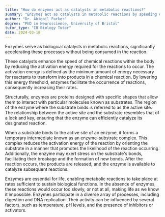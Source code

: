 ```yaml
---
title: "How do enzymes act as catalysts in metabolic reactions?"
summary: "Enzymes act as catalysts in metabolic reactions by speeding up the rate of these reactions without being consumed."
author: "Dr. Abigail Parker"
degree: "PhD in Neuroscience, University of Bristol"
tutor_type: "IB Biology Tutor"
date: 2024-03-18
---
```


Enzymes serve as biological catalysts in metabolic reactions, significantly accelerating these processes without being consumed in the reaction.

These catalysts enhance the speed of chemical reactions within the body by reducing the activation energy required for the reactions to occur. The activation energy is defined as the minimum amount of energy necessary for reactants to transform into products in a chemical reaction. By lowering this energy threshold, enzymes facilitate the occurrence of reactions, consequently increasing their rates.

Structurally, enzymes are proteins designed with specific shapes that allow them to interact with particular molecules known as substrates. The region of the enzyme where the substrate binds is referred to as the active site. The relationship between the active site and the substrate resembles that of a lock and key, ensuring that the enzyme can efficiently catalyze its designated reaction.

When a substrate binds to the active site of an enzyme, it forms a temporary intermediate known as an enzyme-substrate complex. This complex reduces the activation energy of the reaction by orienting the substrate in a manner that promotes the likelihood of the reaction occurring. Additionally, the enzyme may exert stress on the substrate's bonds, facilitating their breakage and the formation of new bonds. After the reaction occurs, the products are released, and the enzyme is available to catalyze subsequent reactions.

Enzymes are essential for life, enabling metabolic reactions to take place at rates sufficient to sustain biological functions. In the absence of enzymes, these reactions would occur too slowly, or not at all, making life as we know it impossible. Enzymes participate in a diverse array of processes, including digestion and DNA replication. Their activity can be influenced by several factors, such as temperature, pH levels, and the presence of inhibitors or activators.
    